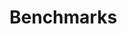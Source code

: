 
# Benchmarks

<div class="grid grid-cols-2 gap-6 mb-4">
    <DocCard
		title="Windmill VS AWS Lambda"
		description="Comparing performance of Windmill and AWS Lambda"
		href="/docs/misc/benchmarks/aws_lambda"
	/>
    <DocCard
		title="Airflow, Prefect, Temporal and Windmill"
		description="Comparing performance of Airflow, Prefect, Temporal and Windmill for 2 representative usecases"
		href="/docs/misc/benchmarks/competitors"
    />
</div>